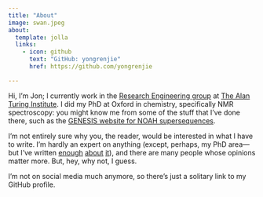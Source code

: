 ```yaml
---
title: "About"
image: swan.jpeg
about:
  template: jolla
  links:
    - icon: github
      text: "GitHub: yongrenjie"
      href: https://github.com/yongrenjie

---
```


Hi, I'm Jon; I currently work in the [Research Engineering group](https://www.turing.ac.uk/research-engineering) at [The Alan Turing Institute](https://www.turing.ac.uk).
I did my PhD at Oxford in chemistry, specifically NMR spectroscopy: you might know me from some of the stuff that I've done there, such as the [GENESIS website for NOAH supersequences](https://nmr-genesis.co.uk/).

I'm not entirely sure why you, the reader, would be interested in what I have to write.
I'm hardly an expert on anything (except, perhaps, my PhD area---but I've written [enough](https://doi.org/10.1038/s43586-021-00024-3) [about](https://books.rsc.org/books/edited-volume/2093/) [it](https://github.com/yongrenjie/thesis)), and there are many people whose opinions matter more.
But, hey, why not, I guess.

I'm not on social media much anymore, so there's just a solitary link to my GitHub profile.
